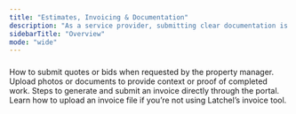 ```yaml
---
title: "Estimates, Invoicing & Documentation"
description: "As a service provider, submitting clear documentation is key to getting paid on time. This section shows you how to send estimates, upload photos, and invoice correctly after completing a job. "
sidebarTitle: "Overview"
mode: "wide"
---
```


### 

<Card title="Submitting an Estimate or Bid on a Work Order (Service Provider)" icon="money-bill-trend-up" iconType="duotone" href="/s/topic/0TO5e000000h9wpGAA/How-Can-a-Service-Provider-Submit-an-Estimate-or-a-Bid">
  How to submit quotes or bids when requested by the property manager.
</Card>

<CardGroup cols={2}>
  <Card title="Adding Images/Files to a Work Order (Service Providers)" icon="image" iconType="duotone" href="/s/topic/0TO5e000000h9wpGAA/How-to-Add-Images-Files-to-a-Work-Order">
    Upload photos or documents to provide context or proof of completed work.
  </Card>
  <Card title="How to Create an Invoice (Service Providers)" icon="file-invoice-dollar" iconType="duotone" href="/s/topic/0TO5e000000h9wpGAA/How-to-Create-an-Invoice">
    Steps to generate and submit an invoice directly through the portal.
  </Card>
  <Card title="Uploading an Invoice (Service Providers)" icon="file-invoice" iconType="duotone" href="/s/topic/0TO5e000000h9wpGAA/How-to-Upload-an-Invoice">
    Learn how to upload an invoice file if you’re not using Latchel’s invoice tool.
  </Card>
</CardGroup>